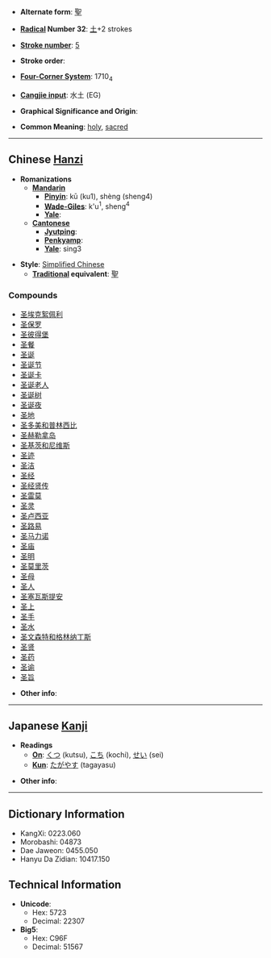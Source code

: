 * '''Alternate form''': [[聖]]

* '''[[Wiktionary:Chinese radical index| Radical]] Number 32''': [[Wiktionary:Chinese radical index 土|土]]+2 strokes

* '''[[Wiktionary:Chinese total strokes index|Stroke number]]''': [[Wiktionary:Chinese total strokes index 5|5]]

* '''Stroke order''': 

* '''[[Wiktionary:Chinese four corner index|Four-Corner System]]''': 1710<sub>4</sub>

* '''[[Wiktionary:Chinese Cangjie index|Cangjie input]]''': 水土 (EG)

* '''Graphical Significance and Origin''': 

* '''Common Meaning''': [[holy]], [[sacred]]

----

== Chinese [[Hanzi]] ==

* '''Romanizations'''
** '''[[Mandarin]]'''
*** '''[[Pinyin]]''': kū (ku1), shèng (sheng4)
*** '''[[Wade-Giles]]''': k'u<sup>1</sup>, sheng<sup>4</sup>
*** '''[[Yale]]''': 
** '''[[Cantonese]]'''
*** '''[[Jyutping]]''':
*** '''[[Penkyamp]]''': 
*** '''[[Yale]]''': sing3

* '''Style''': [[Simplified Chinese]] 
** '''[[Traditional Chinese|Traditional]] equivalent''': [[聖]]

===Compounds===
*[[圣埃克絮佩利]]
*[[圣保罗]]
*[[圣彼得堡]]
*[[圣餐]]
*[[圣诞]]
*[[圣诞节]]
*[[圣诞卡]]
*[[圣诞老人]]
*[[圣诞树]]
*[[圣诞夜]]
*[[圣地]]
*[[圣多美和普林西比]]
*[[圣赫勒拿岛]]
*[[圣基茨和尼维斯]]
*[[圣迹]]
*[[圣洁]]
*[[圣经]]
*[[圣经贤传]]
*[[圣雷莫]]
*[[圣灵]]
*[[圣卢西亚]]
*[[圣路易]]
*[[圣马力诺]]
*[[圣庙]]
*[[圣明]]
*[[圣莫里茨]]
*[[圣母]]
*[[圣人]]
*[[圣塞瓦斯提安]]
*[[圣上]]
*[[圣手]]
*[[圣水]]
*[[圣文森特和格林纳丁斯]]
*[[圣贤]]
*[[圣药]]
*[[圣谕]]
*[[圣旨]]

* '''Other info''': 

----

== Japanese [[Kanji]] ==

* '''Readings'''
** '''[[On]]''': [[くつ]] (kutsu), [[こち]] (kochi), [[せい]] (sei)
** '''[[Kun]]''': [[たがやす]] (tagayasu)

* '''Other info''':  

----

== Dictionary Information ==

* KangXi: 0223.060
* Morobashi: 04873
* Dae Jaweon: 0455.050
* Hanyu Da Zidian: 10417.150

== Technical Information ==

* '''Unicode''':
** Hex: 5723
** Decimal: 22307
* '''Big5''':
** Hex: C96F
** Decimal: 51567